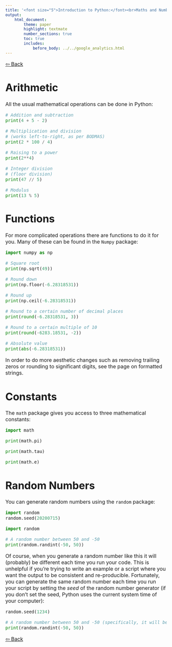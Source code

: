 ```yaml
---
title: '<font size="5">Introduction to Python:</font><br>Maths and Numbers'
output:
    html_document:
        theme: paper
        highlight: textmate
        number_sections: true
        toc: true
        includes:
            before_body: ../../google_analytics.html
---
```

<font size="3">

[⇦ Back](../../python.html)

Arithmetic
==========
All the usual mathematical operations can be done in Python:

```python
# Addition and subtraction
print(4 + 5 - 2)
```

```python
# Multiplication and division
# (works left-to-right, as per BODMAS)
print(2 * 100 / 4)
```

```python
# Raising to a power
print(2**4)
```

```python
# Integer division
# (floor division)
print(47 // 5)
```

```python
# Modulus
print(13 % 5)
```

Functions
=========
For more complicated operations there are functions to do it for you. Many of these can be found in the `Numpy` package:

```python
import numpy as np

# Square root
print(np.sqrt(49))
```

```python
# Round down
print(np.floor(-6.28318531))
```

```python
# Round up
print(np.ceil(-6.28318531))
```

```python
# Round to a certain number of decimal places
print(round(-6.28318531, 3))
```

```python
# Round to a certain multiple of 10
print(round(-6283.18531, -2))
```

```python
# Absolute value
print(abs(-6.28318531))
```

In order to do more aesthetic changes such as removing trailing zeros or rounding to significant digits, see the page on formatted strings.

Constants
=========
The `math` package gives you access to three mathematical constants:

```python
import math

print(math.pi)
```

```python
print(math.tau)
```

```python
print(math.e)
```

Random Numbers
==============
You can generate random numbers using the `random` package:

```python
import random
random.seed(20200715)
```

```python
import random

# A random number between 50 and -50
print(random.randint(-50, 50))
```

Of course, when you generate a random number like this it will (probably) be different each time you run your code. This is unhelpful if you're trying to write an example or a script where you want the output to be consistent and re-producible. Fortunately, you can generate the same random number each time you run your script by setting the *seed* of the random number generator (if you don't set the seed, Python uses the current system time of your computer):

```python
random.seed(1234)

# A random number between 50 and -50 (specifically, it will be 49)
print(random.randint(-50, 50))
```

[⇦ Back](../../python.html)

</font>
